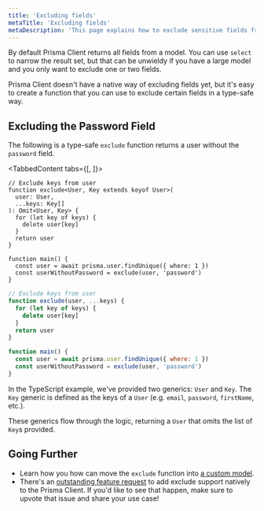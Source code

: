 ```yaml
---
title: 'Excluding fields'
metaTitle: 'Excluding fields'
metaDescription: 'This page explains how to exclude sensitive fields from Prisma Client'
---
```


<TopBlock>

By default Prisma Client returns all fields from a model. You can use `select` to narrow the result set, but that can be unwieldy if you have a large model and you only want to exclude one or two fields.

Prisma Client doesn't have a native way of excluding fields yet, but it's easy to create a function that you can use to exclude certain fields in a type-safe way.

</TopBlock>

## Excluding the Password Field

The following is a type-safe `exclude` function returns a user without the `password` field.

<TabbedContent tabs={[<FileWithIcon text="TypeScript" icon="code"/>, <FileWithIcon text="JavaScript" icon="code"/>]}>

<tab>

```tsx
// Exclude keys from user
function exclude<User, Key extends keyof User>(
  user: User,
  ...keys: Key[]
): Omit<User, Key> {
  for (let key of keys) {
    delete user[key]
  }
  return user
}

function main() {
  const user = await prisma.user.findUnique({ where: 1 })
  const userWithoutPassword = exclude(user, 'password')
}
```

</tab>

<tab>

```js
// Exclude keys from user
function exclude(user, ...keys) {
  for (let key of keys) {
    delete user[key]
  }
  return user
}

function main() {
  const user = await prisma.user.findUnique({ where: 1 })
  const userWithoutPassword = exclude(user, 'password')
}
```

</tab>

</TabbedContent>

In the TypeScript example, we've provided two generics: `User` and `Key`. The `Key` generic is defined as the keys of a `User` (e.g. `email`, `password`, `firstName`, etc.).

These generics flow through the logic, returning a `User` that omits the list of `Key`s provided.

## Going Further

- Learn how you how can move the `exclude` function into [a custom model](/concepts/components/prisma-client/custom-models).
- There's an [outstanding feature request](https://github.com/prisma/prisma/issues/5042) to add exclude support natively to the Prisma Client. If you'd like to see that happen, make sure to upvote that issue and share your use case!
